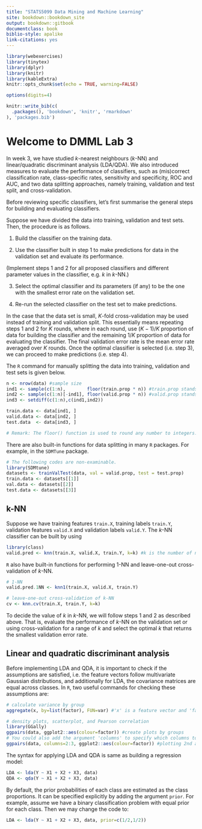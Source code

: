 ```yaml
---
title: "STATS5099 Data Mining and Machine Learning"
site: bookdown::bookdown_site
output: bookdown::gitbook
documentclass: book
biblio-style: apalike
link-citations: yes
---
```


```r
library(webexercises)
library(tinytex)
library(dplyr)
library(knitr)
library(kableExtra)
knitr::opts_chunk$set(echo = TRUE, warning=FALSE)

options(digits=4)
```


```r
knitr::write_bib(c(
  .packages(), 'bookdown', 'knitr', 'rmarkdown'
), 'packages.bib')
```


# Welcome to DMML Lab 3

In week 3, we have studied $k$-nearest neighbours ($k$-NN) and linear/quadratic discriminant analysis (LDA/QDA). We also introduced measures to evaluate the performance of classifiers, such as (mis)correct classification rate, class-specific rates, sensitivity and specificity, ROC and AUC, and two data splitting approaches, namely training, validation and test split, and cross-validation.

Before reviewing specific classifiers, let's first summarise the general steps for building and evaluating classifiers. 

Suppose we have divided the data into training, validation and test sets. Then, the procedure is as follows.  

1. Build the classifier on the training data. 

2. Use the classifier built in step 1 to make predictions for data in the validation set and evaluate its performance. 

(Implement steps 1 and 2 for all proposed classifiers and different parameter values in the classifier, e.g. $k$ in $k$-NN.)

3. Select the optimal classifier and its parameters (if any) to be the one with the smallest error rate on the validation set.

4. Re-run the selected classifier on the test set to make predictions. 

In the case that the data set is small, $K$-fold cross-validation may be used instead of training and validation split. This essentially means repeating steps 1 and 2 for $K$ rounds, where in each round, use $(K-1)/K$ proportion of data for building the classifier and the remaining $1/K$ proportion of data for evaluating the classifier. The final validation error rate is the mean error rate averaged over $K$ rounds. Once the optimal classifier is selected (i.e. step 3), we can proceed to make predictions (i.e. step 4). 

The `R` command for manually splitting the data into training, validation and test sets is given below.
```r
n <- nrow(data) #sample size
ind1 <- sample(c(1:n),        floor(train.prop * n)) #train.prop stands for the proportion of data in the training set
ind2 <- sample(c(1:n)[-ind1], floor(valid.prop * n)) #valid.prop stands for the proportion of data in the validation set
ind3 <- setdiff(c(1:n),c(ind1,ind2))

train.data <- data[ind1, ]
valid.data <- data[ind2, ]
test.data  <- data[ind3, ]

# Remark: The floor() function is used to round any number to integers.
```

There are also built-in functions for data splitting in many `R` packages. For example, in the `SDMTune` package.
```r
# The following codes are non-examinable.
library(SDMtune)
datasets <- trainValTest(data, val = valid.prop, test = test.prop)
train.data <- datasets[[1]]
val.data <- datasets[[2]]
test.data <- datasets[[3]]
```

## k-NN

Suppose we have training features `train.X`, training labels `train.Y`, validation features `valid.X` and validation labels `valid.Y`. The $k$-NN classifier can be built by using

```r
library(class)
valid.pred <- knn(train.X, valid.X, train.Y, k=k) #k is the number of neighbours considered
```

`R` also have built-in functions for performing 1-NN and leave-one-out cross-validation of $k$-NN.
```r
# 1-NN
valid.pred.1NN <- knn1(train.X, valid.X, train.Y)

# leave-one-out cross-validation of k-NN
cv <- knn.cv(train.X, train.Y, k=k)
```

To decide the value of $k$ in $k$-NN, we will follow steps 1 and 2 as described above. That is, evaluate the performance of $k$-NN on the validation set or using cross-validation for a range of $k$ and select the optimal $k$ that returns the smallest validation error rate.  

## Linear and quadratic discriminant analysis

Before implementing LDA and QDA, it is important to check if the assumptions are satisfied, i.e. the feature vectors follow multivariate Gaussian distributions, and additionally for LDA, the covariance matrices are equal across classes. In `R`, two useful commands for checking these assumptions are:
```r
# calculate variance by group
aggregate(x, by=list(factor), FUN=var) #'x' is a feature vector and 'factor' is used to group features; for classification, the class label can be used as 'factor'. 

# density plots, scatterplot, and Pearson correlation
library(GGally)
ggpairs(data, ggplot2::aes(colour=factor)) #create plots by groups
# You could also add the argument 'columns' to specify which columns to be plotted, e.g.
ggpairs(data, columns=2:3, ggplot2::aes(colour=factor)) #plotting 2nd and 3rd columns
```

The syntax for applying LDA and QDA is same as building a regression model:
```r
LDA <- lda(Y ~ X1 + X2 + X3, data)
QDA <- qda(Y ~ X1 + X2 + X3, data)
```

By default, the prior probabilities of each class are estimated as the class proportions. It can be specified explicitly by adding the argument `prior`. For example, assume we have a binary classification problem with equal prior for each class. Then we may change the code to: 

```r
LDA <- lda(Y ~ X1 + X2 + X3, data, prior=c(1/2,1/2))
```

